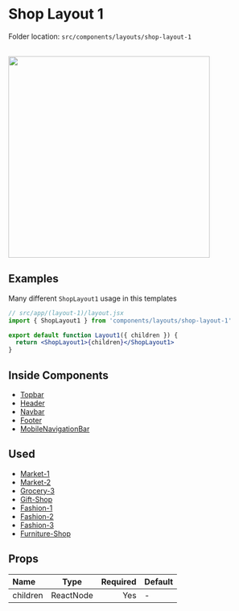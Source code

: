 # Shop Layout 1


<Callout>Folder location: `src/components/layouts/shop-layout-1`</Callout>

<br />

<img src="/ShopLayout1.jpg" width="400" />

## Examples

Many different `ShopLayout1` usage in this templates

```jsx {1} copy
// src/app/(layout-1)/layout.jsx
import { ShopLayout1 } from 'components/layouts/shop-layout-1'

export default function Layout1({ children }) {
  return <ShopLayout1>{children}</ShopLayout1>
}
```

## Inside Components

- [Topbar](https://bazaar-doc.netlify.app/layout-components/topbar)
- [Header](https://bazaar-doc.netlify.app/layout-components/header)
- [Navbar](https://bazaar-doc.netlify.app/layout-components/navbar)
- [Footer](https://bazaar-doc.netlify.app/layout-components/footer)
- [MobileNavigationBar](https://bazaar-doc.netlify.app/layout-components/mobile-navigation)

## Used

- [Market-1](https://bazar-react.vercel.app/market-1)
- [Market-2](https://bazar-react.vercel.app/market-2)
- [Grocery-3](https://bazar-react.vercel.app/grocery-3)
- [Gift-Shop](https://bazar-react.vercel.app/gift-shop)
- [Fashion-1](https://bazar-react.vercel.app/fashion-1)
- [Fashion-2](https://bazar-react.vercel.app/fashion-2)
- [Fashion-3](https://bazar-react.vercel.app/fashion-3)
- [Furniture-Shop](https://bazar-react.vercel.app/furniture-shop)

## Props

| Name     |   Type    | Required | Default |
| :------- | :-------: | -------: | ------- |
| children | ReactNode |      Yes | -       |
